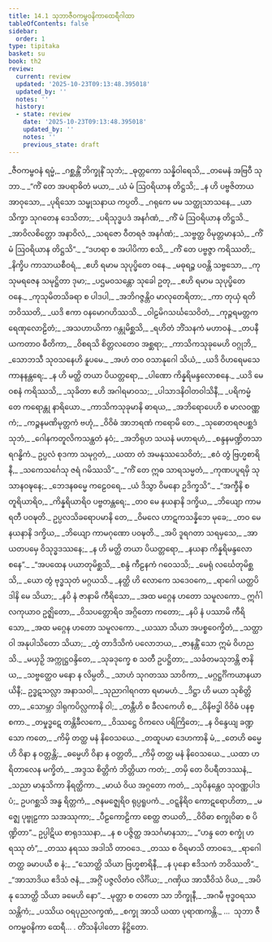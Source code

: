 ```yaml
---
title: 14.1 သုဘာဇီဝကမ္ဗဝနိကာထေရီဂါထာ
tableOfContents: false
sidebar:
  order: 1
type: tipitaka
basket: su
book: th2
review:
  current: review
  updated: '2025-10-23T09:13:48.395018'
  updated_by: ''
  notes: ''
  history:
  - state: review
    date: '2025-10-23T09:13:48.395018'
    updated_by: ''
    notes: ''
    previous_state: draft
---
```



<ReviewStatus review={frontmatter.review} showDetails={true} />

<HypothesisAnnotation frontmatter={frontmatter} />

<DynamicBreadcrumb />

<Division number="368" book="th2" e="ch" v="19" p="420">

<Paragraph number="452" type="verses" book="th2">
_ဇီဝကမ္ဗဝနံ ရမ္မံ,_  
_ဂစ္ဆန္တိံ ဘိက္ခုနိံ သုဘံ;_  
_ဓုတ္တကော သန္နိဝါရေသိ,_  
_တမေနံ အဗြဝီ သုဘာ._  

</Paragraph>

</Division>
<Division number="369" book="th2" e="ch" v="19" p="420">

<Paragraph number="453" type="verses" book="th2">
_“ကိံ တေ အပရာဓိတံ မယာ,_  
_ယံ မံ ဩဝရိယာန တိဋ္ဌသိ;_  
_န ဟိ ပဗ္ဗဇိတာယ အာဝုသော,_  
_ပုရိသော သမ္ဖုသနာယ ကပ္ပတိ._  

</Paragraph>

</Division>
<Division number="370" book="th2" e="ch" v="19" p="420">

<Paragraph number="454" type="verses" book="th2">
_ဂရုကေ မမ သတ္ထုသာသနေ,_  
_ယာ သိက္ခာ သုဂတေန ဒေသိတာ;_  
_ပရိသုဒ္ဓပဒံ အနင်္ဂဏံ,_  
_ကိံ မံ ဩဝရိယာန တိဋ္ဌသိ._  

</Paragraph>

</Division>
<Division number="371" book="th2" e="ch" v="19" p="420">

<Paragraph number="455" type="verses" book="th2">
_အာဝိလစိတ္တော အနာဝိလံ,_  
_သရဇော ဝီတရဇံ အနင်္ဂဏံ;_  
_သဗ္ဗတ္ထ ဝိမုတ္တမာနသံ,_  
_ကိံ မံ ဩဝရိယာန တိဋ္ဌသိ”._  

</Paragraph>

</Division>
<Division number="372" book="th2" e="ch" v="19" p="420">

<Paragraph number="456" type="verses" book="th2">
_“ဒဟရာ စ အပါပိကာ စသိ,_  
_ကိံ တေ ပဗ္ဗဇ္ဇာ ကရိဿတိ;_  
_နိက္ခိပ ကာသာယစီဝရံ,_  
_ဧဟိ ရမာမ သုပုပ္ဖိတေ ဝနေ._  

</Paragraph>

</Division>
<Division number="373" book="th2" e="ch" v="19" p="420">

<Paragraph number="457" type="verses" book="th2">
_မဓုရဉ္စ ပဝန္တိ သဗ္ဗသော,_  
_ကုသုမရဇေန သမုဋ္ဌိတာ ဒုမာ;_  
_ပဌမဝသန္တော သုခေါ ဥတု,_  
_ဧဟိ ရမာမ သုပုပ္ဖိတေ ဝနေ._  

</Paragraph>

</Division>
<Division number="374" book="th2" e="ch" v="19" p="420">

<Paragraph number="458" type="verses" book="th2">
_ကုသုမိတသိခရာ စ ပါဒပါ,_  
_အဘိဂဇ္ဇန္တိဝ မာလုတေရိတာ;_  
_ကာ တုယှံ ရတိ ဘဝိဿတိ,_  
_ယဒိ ဧကာ ဝနမောဂဟိဿသိ._  

</Paragraph>

</Division>
<Division number="375" book="th2" e="ch" v="19" p="421">

<Paragraph number="459" type="verses" book="th2">
_ဝါဠမိဂသင်္ဃသေဝိတံ,_  
_ကုဉ္ဇရမတ္တကရေဏုလောဠိတံ;_  
_အသဟာယိကာ ဂန္တုမိစ္ဆသိ,_  
_ရဟိတံ ဘိံသနကံ မဟာဝနံ._  

</Paragraph>

</Division>
<Division number="376" book="th2" e="ch" v="19" p="421">

<Paragraph number="460" type="verses" book="th2">
_တပနီယကတာဝ ဓီတိကာ,_  
_ဝိစရသိ စိတ္တလတေဝ အစ္ဆရာ;_  
_ကာသိကသုခုမေဟိ ဝဂ္ဂုဘိ,_  
_သောဘသီ သုဝသနေဟိ နူပမေ._  

</Paragraph>

</Division>
<Division number="377" book="th2" e="ch" v="19" p="421">

<Paragraph number="461" type="verses" book="th2">
_အဟံ တဝ ဝသာနုဂေါ သိယံ,_  
_ယဒိ ဝိဟရေမသေ ကာနနန္တရေ;_  
_န ဟိ မတ္ထိ တယာ ပိယတ္တရော,_  
_ပါဏော ကိန္နရိမန္ဒလောစနေ._  

</Paragraph>

</Division>
<Division number="378" book="th2" e="ch" v="19" p="421">

<Paragraph number="462" type="verses" book="th2">
_ယဒိ မေ ဝစနံ ကရိဿသိ,_  
_သုခိတာ ဧဟိ အဂါရမာဝသ;_  
_ပါသာဒနိဝါတဝါသိနီ,_  
_ပရိကမ္မံ တေ ကရောန္တု နာရိယော._  

</Paragraph>

</Division>
<Division number="379" book="th2" e="ch" v="19" p="421">

<Paragraph number="463" type="verses" book="th2">
_ကာသိကသုခုမာနိ ဓာရယ,_  
_အဘိရောပေဟိ စ မာလဝဏ္ဏကံ;_  
_ကဉ္စနမဏိမုတ္တကံ ဗဟုံ,_  
_ဝိဝိဓံ အာဘရဏံ ကရောမိ တေ._  

</Paragraph>

</Division>
<Division number="380" book="th2" e="ch" v="19" p="421">

<Paragraph number="464" type="verses" book="th2">
_သုဓောတရဇပစ္ဆဒံ သုဘံ,_  
_ဂေါနကတူလိကသန္ထတံ နဝံ;_  
_အဘိရုဟ သယနံ မဟာရဟံ,_  
_စန္ဒနမဏ္ဍိတသာရဂန္ဓိကံ._  

</Paragraph>

</Division>
<Division number="381" book="th2" e="ch" v="19" p="421">

<Paragraph number="465" type="verses" book="th2">
ဥပ္ပလံ စုဒကာ သမုဂ္ဂတံ,_  
_ယထာ တံ အမနုဿသေဝိတံ;_  
_ဧဝံ တွံ ဗြဟ္မစာရိနီ,_  
_သကေသင်္ဂေသု ဇရံ ဂမိဿသိ”._  

</Paragraph>

</Division>
<Division number="382" book="th2" e="ch" v="19" p="422">

<Paragraph number="466" type="verses" book="th2">
_“ကိံ တေ ဣဓ သာရသမ္မတံ,_  
_ကုဏပပူရမှိ သုသာနဝဍ္ဎနေ;_  
_ဘေဒနဓမ္မေ ကဠေဝရေ,_  
_ယံ ဒိသွာ ဝိမနော ဥဒိက္ခသိ”._  

</Paragraph>

</Division>
<Division number="383" book="th2" e="ch" v="19" p="422">

<Paragraph number="467" type="verses" book="th2">
_“အက္ခီနိ စ တူရိယာရိဝ,_  
_ကိန္နရိယာရိဝ ပဗ္ဗတန္တရေ;_  
_တဝ မေ နယနာနိ ဒက္ခိယ,_  
_ဘိယျော ကာမရတီ ပဝဍ္ဎတိ._  

</Paragraph>

</Division>
<Division number="384" book="th2" e="ch" v="19" p="422">

<Paragraph number="468" type="verses" book="th2">
ဥပ္ပလသိခရောပမာနိ တေ,_  
_ဝိမလေ ဟာဋကသန္နိဘေ မုခေ;_  
_တဝ မေ နယနာနိ ဒက္ခိယ,_  
_ဘိယျော ကာမဂုဏော ပဝဍ္ဎတိ._  

</Paragraph>

</Division>
<Division number="385" book="th2" e="ch" v="19" p="422">

<Paragraph number="469" type="verses" book="th2">
_အပိ ဒူရဂတာ သရမှသေ,_  
_အာယတပမှေ ဝိသုဒ္ဓဒဿနေ;_  
_န ဟိ မတ္ထိ တယာ ပိယတ္တရော,_  
_နယနာ ကိန္နရိမန္ဒလောစနေ”._  

</Paragraph>

</Division>
<Division number="386" book="th2" e="ch" v="19" p="422">

<Paragraph number="470" type="verses" book="th2">
_“အပထေန ပယာတုမိစ္ဆသိ,_  
_စန္ဒံ ကီဠနကံ ဂဝေသသိ;_  
_မေရုံ လင်္ဃေတုမိစ္ဆသိ,_  
_ယော တွံ ဗုဒ္ဓသုတံ မဂ္ဂယသိ._  

</Paragraph>

</Division>
<Division number="387" book="th2" e="ch" v="19" p="422">

<Paragraph number="471" type="verses" book="th2">
_နတ္ထိ ဟိ လောကေ သဒေဝကေ,_  
_ရာဂေါ ယတ္ထပိ ဒါနိ မေ သိယာ;_  
_နပိ နံ ဇာနာမိ ကီရိသော,_  
_အထ မဂ္ဂေန ဟတော သမူလကော._  

</Paragraph>

</Division>
<Division number="388" book="th2" e="ch" v="19" p="422">

<Paragraph number="472" type="verses" book="th2">
ဣင်္ဂါလကုယာဝ ဥဇ္ဈိတော,_  
_ဝိသပတ္တောရိဝ အဂ္ဂိတော ကတော;_  
_နပိ နံ ပဿာမိ ကီရိသော,_  
_အထ မဂ္ဂေန ဟတော သမူလကော._  

</Paragraph>

</Division>
<Division number="389" book="th2" e="ch" v="19" p="423">

<Paragraph number="473" type="verses" book="th2">
_ယဿာ သိယာ အပစ္စဝေက္ခိတံ,_  
_သတ္ထာ ဝါ အနုပါသိတော သိယာ;_  
_တွံ တာဒိသိကံ ပလောဘယ,_  
_ဇာနန္တိံ သော ဣမံ ဝိဟညသိ._  

</Paragraph>

</Division>
<Division number="390" book="th2" e="ch" v="19" p="423">

<Paragraph number="474" type="verses" book="th2">
_မယှဉှိ အက္ကုဋ္ဌဝန္ဒိတေ,_  
_သုခဒုက္ခေ စ သတီ ဥပဋ္ဌိတာ;_  
_သင်္ခတမသုဘန္တိ ဇာနိယ,_  
_သဗ္ဗတ္ထေဝ မနော န လိမ္ပတိ._  

</Paragraph>

</Division>
<Division number="391" book="th2" e="ch" v="19" p="423">

<Paragraph number="475" type="verses" book="th2">
_သာဟံ သုဂတဿ သာဝိကာ,_  
_မဂ္ဂဋ္ဌင်္ဂိကယာနယာယိနီ;_  
ဥဒ္ဓဋသလ္လာ အနာသဝါ,_  
_သုညာဂါရဂတာ ရမာမဟံ._  

</Paragraph>

</Division>
<Division number="392" book="th2" e="ch" v="19" p="423">

<Paragraph number="476" type="verses" book="th2">
_ဒိဋ္ဌာ ဟိ မယာ သုစိတ္တိတာ,_  
_သောမ္ဘာ ဒါရုကပိလ္လကာနိ ဝါ;_  
_တန္တီဟိ စ ခီလကေဟိ စ,_  
_ဝိနိဗဒ္ဓါ ဝိဝိဓံ ပနစ္စကာ._  

</Paragraph>

</Division>
<Division number="393" book="th2" e="ch" v="19" p="423">

<Paragraph number="477" type="verses" book="th2">
_တမှုဒ္ဓဋေ တန္တိခီလကေ,_  
_ဝိဿဋ္ဌေ ဝိကလေ ပရိကြိတေ;_  
_န ဝိန္ဒေယျ ခဏ္ဍသော ကတေ,_  
_ကိမှိ တတ္ထ မနံ နိဝေသယေ._  

</Paragraph>

</Division>
<Division number="394" book="th2" e="ch" v="19" p="423">

<Paragraph number="478" type="verses" book="th2">
_တထူပမာ ဒေဟကာနိ မံ,_  
_တေဟိ ဓမ္မေဟိ ဝိနာ န ဝတ္တန္တိ;_  
_ဓမ္မေဟိ ဝိနာ န ဝတ္တတိ,_  
_ကိမှိ တတ္ထ မနံ နိဝေသယေ._  

</Paragraph>

</Division>
<Division number="395" book="th2" e="ch" v="19" p="423">

<Paragraph number="479" type="verses" book="th2">
_ယထာ ဟရိတာလေန မက္ခိတံ,_  
_အဒ္ဒသ စိတ္တိကံ ဘိတ္တိယာ ကတံ;_  
_တမှိ တေ ဝိပရီတဒဿနံ,_  
_သညာ မာနုသိကာ နိရတ္ထိကာ._  

</Paragraph>

</Division>
<Division number="396" book="th2" e="ch" v="19" p="424">

<Paragraph number="480" type="verses" book="th2">
_မာယံ ဝိယ အဂ္ဂတော ကတံ,_  
_သုပိနန္တေဝ သုဝဏ္ဏပါဒပံ;_  
ဥပဂစ္ဆသိ အန္ဓ ရိတ္တကံ,_  
_ဇနမဇ္ဈေရိဝ ရုပ္ပရူပကံ._  

</Paragraph>

</Division>
<Division number="397" book="th2" e="ch" v="19" p="424">

<Paragraph number="481" type="verses" book="th2">
_ဝဋ္ဋနိရိဝ ကောဋရောဟိတာ,_  
_မဇ္ဈေ ပုဗ္ဗုဠကာ သအဿုကာ;_  
_ပီဠကောဠိကာ စေတ္ထ ဇာယတိ,_  
_ဝိဝိဓာ စက္ခုဝိဓာ စ ပိဏ္ဍိတာ”._  

</Paragraph>

</Division>
<Division number="398" book="th2" e="ch" v="19" p="424">

<Paragraph number="482" type="verses" book="th2">
ဥပ္ပါဋိယ စာရုဒဿနာ,_  
_န စ ပဇ္ဇိတ္ထ အသင်္ဂမာနသာ;_  
_“ဟန္ဒ တေ စက္ခုံ ဟရဿု တံ”,_  
_တဿ နရဿ အဒါသိ တာဝဒေ._  

</Paragraph>

</Division>
<Division number="399" book="th2" e="ch" v="19" p="424">

<Paragraph number="483" type="verses" book="th2">
_တဿ စ ဝိရမာသိ တာဝဒေ,_  
_ရာဂေါ တတ္ထ ခမာပယီ စ နံ;_  
_“သောတ္ထိ သိယာ ဗြဟ္မစာရိနီ,_  
_န ပုနော ဧဒိသကံ ဘဝိဿတိ”._  

</Paragraph>

</Division>
<Division number="400" book="th2" e="ch" v="19" p="424">

<Paragraph number="484" type="verses" book="th2">
_“အာသာဒိယ ဧဒိသံ ဇနံ,_  
_အဂ္ဂိံ ပဇ္ဇလိတံဝ လိင်္ဂိယ;_  
_ဂဏှိယ အာသီဝိသံ ဝိယ,_  
_အပိ နု သောတ္ထိ သိယာ ခမေဟိ နော”._  

</Paragraph>

</Division>
<Division number="401" book="th2" e="ch" v="19" p="424">

<Paragraph number="485" type="verses" book="th2">
_မုတ္တာ စ တတော သာ ဘိက္ခုနီ,_  
_အဂမီ ဗုဒ္ဓဝရဿ သန္တိကံ;_  
_ပဿိယ ဝရပုညလက္ခဏံ,_  
_စက္ခု အာသိ ယထာ ပုရာဏကန္တိ._  


</Paragraph>
</Division>

<Paragraph number="486" type="center" book="th2">
…  သုဘာ ဇီဝကမ္ဗဝနိကာ ထေရီ… .



</Paragraph>

<Paragraph number="487" type="center" book="th2">
တိံသနိပါတော နိဋ္ဌိတော.
</Paragraph>